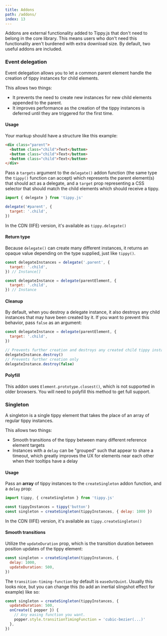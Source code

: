 ```yaml
---
title: Addons
path: /addons/
index: 13
---
```


Addons are external functionality added to Tippy.js that don't need to belong in
the core library. This means users who don't need this functionality aren't
burdened with extra download size. By default, two useful addons are included.

### Event delegation

Event delegation allows you to let a common parent element handle the creation
of tippy instances for child elements.

This allows two things:

- It prevents the need to create new instances for new child elements appended
  to the parent.
- It improves performance as the creation of the tippy instances is deferred
  until they are triggered for the first time.

#### Usage

Your markup should have a structure like this example:

```html
<div class="parent">
  <button class="child">Text</button>
  <button class="child">Text</button>
  <button class="child">Text</button>
</div>
```

Pass a `targets` argument to the `delegate()` addon function (the same type the
`tippy()` function can accept) which represents the parent element(s) that
should act as a delegate, and a `target` prop representing a CSS selector that
should match the child elements which should receive a tippy.

```js
import { delegate } from 'tippy.js'

delegate('#parent', {
  target: '.child',
})
```

In the CDN (IIFE) version, it's available as `tippy.delegate()`

#### Return type

Because `delegate()` can create many different instances, it returns an opaque
value depending on the type supplied, just like `tippy()`.

```js
const delegateInstances = delegate('.parent', {
  target: '.child',
}) // Instance[]

const delegateInstance = delegate(parentElement, {
  target: '.child',
}) // Instance
```

#### Cleanup

By default, when you destroy a delegate instance, it also destroys any child
instances that may have been created by it. If you want to prevent this
behavior, pass `false` as an argument:

```js
const delegateInstance = delegate(parentElement, {
  target: '.child',
})

// Prevents further creation and destroys any created child tippy instances
delegateInstance.destroy()
// Prevents further creation only
delegateInstance.destroy(false)
```

#### Polyfill

This addon uses `Element.prototype.closest()`, which is not supported in older
browsers. You will need to polyfill this method to get full support.

### Singleton

A singleton is a single tippy element that takes the place of an array of
regular tippy instances.

This allows two things:

- Smooth transitions of the tippy between many different reference element
  targets
- Instances with a `delay` can be "grouped" such that appear to share a timeout,
  which greatly improves the UX for elements near each other when their tooltips
  have a delay

#### Usage

Pass an **array** of tippy instances to the `createSingleton` addon function,
and a `delay` prop:

```js
import tippy, { createSingleton } from 'tippy.js'

const tippyInstances = tippy('button')
const singleton = createSingleton(tippyInstances, { delay: 1000 })
```

In the CDN (IIFE) version, it's available as `tippy.createSingleton()`

#### Smooth transitions

Utilize the `updateDuration` prop, which is the transition duration between
position updates of the tippy element:

```js
const singleton = createSingleton(tippyInstances, {
  delay: 1000,
  updateDuration: 500,
})
```

The `transition-timing-function` by default is `easeOutQuint`. Usually this
looks nice, but you can change this (to add an inertial slingshot effect for
example) like so:

```js
const singleton = createSingleton(tippyInstances, {
  updateDuration: 500,
  onCreate({ popper }) {
    // Any easing function you want.
    popper.style.transitionTimingFunction = 'cubic-bezier(...)'
  },
})
```
